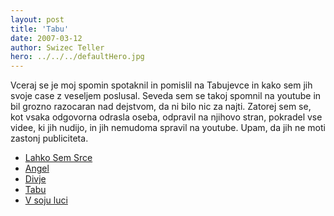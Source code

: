 ```yaml
---
layout: post
title: 'Tabu'
date: 2007-03-12
author: Swizec Teller
hero: ../../../defaultHero.jpg
---
```

Vceraj se je moj spomin spotaknil in pomislil na Tabujevce in kako sem jih svoje case z veseljem poslusal. Seveda sem se takoj spomnil na youtube in bil grozno razocaran nad dejstvom, da ni bilo nic za najti. Zatorej sem se, kot vsaka odgovorna odrasla oseba, odpravil na njihovo stran, pokradel vse videe, ki jih nudijo, in jih nemudoma spravil na youtube. Upam, da jih ne moti zastonj publiciteta.

- [Lahko Sem Srce](http://youtube.com/watch?v=t6gwncRfmhE)
- [Angel](http://youtube.com/watch?v=1YZ97JIW49Y)
- [Divje](http://youtube.com/watch?v=c2PbpxD6Z2o)
- [Tabu](http://youtube.com/watch?v=wRQzf_hvqR8)
- [V soju luci](http://youtube.com/watch?v=c0t1qG19azQ)